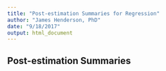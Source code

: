 ```yaml
---
title: "Post-estimation Summaries for Regression"
author: "James Henderson, PhD"
date: "9/18/2017"
output: html_document
---
```


## Post-estimation Summaries



### 